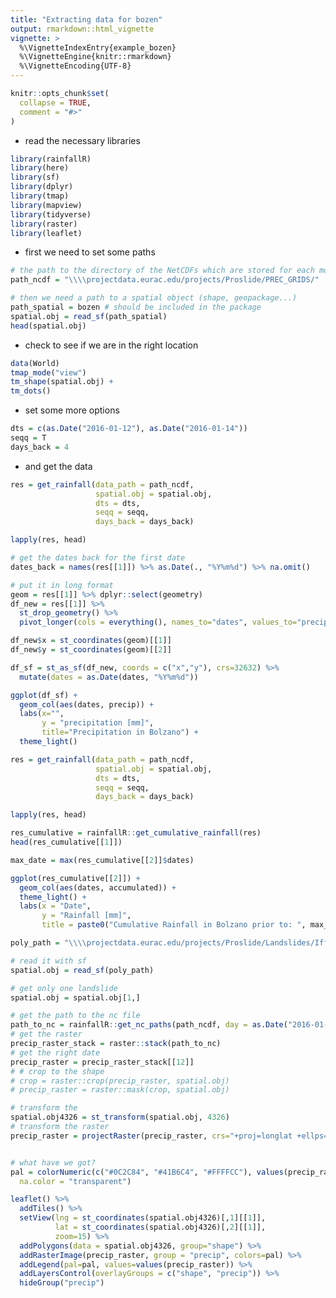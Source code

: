 ```yaml
---
title: "Extracting data for bozen"
output: rmarkdown::html_vignette
vignette: >
  %\VignetteIndexEntry{example_bozen}
  %\VignetteEngine{knitr::rmarkdown}
  %\VignetteEncoding{UTF-8}
---
```


```r
knitr::opts_chunk$set(
  collapse = TRUE,
  comment = "#>"
)
```

- read the necessary libraries


```r
library(rainfallR)
library(here)
library(sf)
library(dplyr)
library(tmap)
library(mapview)
library(tidyverse)
library(raster)
library(leaflet)
```

- first we need to set some paths

```r
# the path to the directory of the NetCDFs which are stored for each month
path_ncdf = "\\\\projectdata.eurac.edu/projects/Proslide/PREC_GRIDS/"

# then we need a path to a spatial object (shape, geopackage...)
path_spatial = bozen # should be included in the package
spatial.obj = read_sf(path_spatial)
head(spatial.obj)
```

- check to see if we are in the right location

```r
data(World)
tmap_mode("view")
tm_shape(spatial.obj) +
tm_dots()
```


- set some more options

```r
dts = c(as.Date("2016-01-12"), as.Date("2016-01-14"))
seqq = T
days_back = 4
```

- and get the data

```r
res = get_rainfall(data_path = path_ncdf,
                   spatial.obj = spatial.obj,
                   dts = dts,
                   seqq = seqq, 
                   days_back = days_back)

lapply(res, head)
```

```r
# get the dates back for the first date
dates_back = names(res[[1]]) %>% as.Date(., "%Y%m%d") %>% na.omit()

# put it in long format
geom = res[[1]] %>% dplyr::select(geometry)
df_new = res[[1]] %>% 
  st_drop_geometry() %>% 
  pivot_longer(cols = everything(), names_to="dates", values_to="precip")

df_new$x = st_coordinates(geom)[[1]]
df_new$y = st_coordinates(geom)[[2]]

df_sf = st_as_sf(df_new, coords = c("x","y"), crs=32632) %>% 
  mutate(dates = as.Date(dates, "%Y%m%d"))

ggplot(df_sf) +
  geom_col(aes(dates, precip)) +
  labs(x="", 
       y = "precipitation [mm]",
       title="Precipitation in Bolzano") +
  theme_light()
```


```r
res = get_rainfall(data_path = path_ncdf,
                   spatial.obj = spatial.obj,
                   dts = dts,
                   seqq = seqq, 
                   days_back = days_back)

lapply(res, head)
```


```r
res_cumulative = rainfallR::get_cumulative_rainfall(res)
head(res_cumulative[[1]])
```


```r
max_date = max(res_cumulative[[2]]$dates)

ggplot(res_cumulative[[2]]) +
  geom_col(aes(dates, accumulated)) +
  theme_light() +
  labs(x = "Date",
       y = "Rainfall [mm]",
       title = paste0("Cumulative Rainfall in Bolzano prior to: ", max_date))
```



```r
poly_path = "\\\\projectdata.eurac.edu/projects/Proslide/Landslides/Iffi_db_xxxx_to_2018/exportperEurac2020/Shapefiles/IFFI10_5.shp"

# read it with sf
spatial.obj = read_sf(poly_path)

# get only one landslide
spatial.obj = spatial.obj[1,]

# get the path to the nc file
path_to_nc = rainfallR::get_nc_paths(path_ncdf, day = as.Date("2016-01-12"), days_back = 1)[[1]]
# get the raster 
precip_raster_stack = raster::stack(path_to_nc)
# get the right date
precip_raster = precip_raster_stack[[12]]
# # crop to the shape
# crop = raster::crop(precip_raster, spatial.obj)
# precip_raster = raster::mask(crop, spatial.obj)

# transform the 
spatial.obj4326 = st_transform(spatial.obj, 4326)
# transform the raster
precip_raster = projectRaster(precip_raster, crs="+proj=longlat +ellps=WGS84 +datum=WGS84 +no_defs")


# what have we got?
pal = colorNumeric(c("#0C2C84", "#41B6C4", "#FFFFCC"), values(precip_raster),
  na.color = "transparent")

leaflet() %>% 
  addTiles() %>% 
  setView(lng = st_coordinates(spatial.obj4326)[,1][[1]],
          lat = st_coordinates(spatial.obj4326)[,2][[1]],
          zoom=15) %>% 
  addPolygons(data = spatial.obj4326, group="shape") %>%
  addRasterImage(precip_raster, group = "precip", colors=pal) %>% 
  addLegend(pal=pal, values=values(precip_raster)) %>% 
  addLayersControl(overlayGroups = c("shape", "precip")) %>% 
  hideGroup("precip")
```

